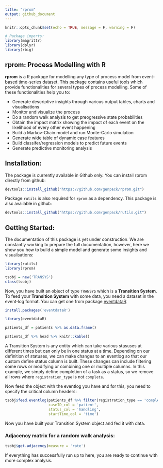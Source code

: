 ```yaml
---
title: "rprom"
output: github_document
---
```


```r
knitr::opts_chunk$set(echo = TRUE, message = F, warning = F)

# Package imports:
library(magrittr)
library(dplyr)
library(rbig)
```



## rprom: Process Modelling with R

**rprom** is a R package for modelling any type of process model from event-based time-series dataset. 
This package contains useful tools which provide functionalities for several types of process modelling.
Some of these functionalities help you to:

* Generate descriptive insights through various output tables, charts and visualisations
* Monitor and visualize the process
* Do a random walk analysis to get preogressive state probabilities
* Obtain the impact matrix showing the impact of each event on the likelihood of every other event happening
* Build a Markov-Chain model and run Monte-Carlo simulation
* Generate wide table of dynamic case features
* Build classifer/regression models to predict future events
* Generate predictive monitoring analysis

## Installation:

The package is currently available in Github only. You can install rprom directly from github:

```r
devtools::install_github("https://github.com/genpack/rprom.git")
```

Package ```rutils``` is also required for ```rprom``` as a dependency.
This package is also available in github:

```r
devtools::install_github("https://github.com/genpack/rutils.git")
```

## Getting Started:

The documentation of this package is yet under construction. 
We are constantly working to prepare the full documentation, however, 
here we show you how to build a simple model and generate some insights and visualisations:

```r
library(rutils)
library(rprom)

tsobj = new('TRANSYS')
class(tsobj)
```

Now, you have built an object of type ```TRANSYS``` which is a **Transition System**.
To feed your **Transition System** with some data, you need a dataset in the event-log format. 
You can get one from package [eventdataR](https://cran.r-project.org/web/packages/eventdataR/index.html):

```r
install.packages('eventdataR')
```

```r
library(eventdataR)

patients_df = patients %>% as.data.frame()

patients_df %>% head %>% knitr::kable()
```

A Transition System is any entity which can take various stasuses at different times but can only be in one status at a time. 
Depending on our definition of statuses, we can make changes to an eventlog so that our custom define status column is built. 
These changes can include filtering some rows or modifying or combining one or multiple columns.
In this example, we simply define completion of a task as a status, 
so we remove all rows where ```registration_type``` is not ```complete```.

Now feed the object with the eventlog you have and for this,
you need to specify the critical column headers:

```r

tsobj$feed.eventlog(patients_df %>% filter(registration_type == 'complete'), 
                    caseID_col = 'patient', 
                    status_col = 'handling',
                    startTime_col = 'time')
```

Now you have built your Transition System object and fed it with data. 

### Adjacency matrix for a random walk analysis:
```r

tsobj$get.adjacency(measure = 'rate')

```

If everything has successfully run up to here, 
you are ready to continue with more complex analysis.

